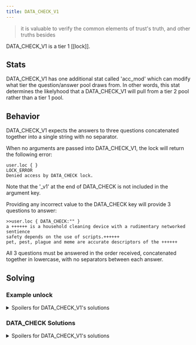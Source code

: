 ```yaml
---
title: DATA_CHECK_V1
---
```


> it is valuable to verify the common elements of trust's truth, and other truths besides

DATA_CHECK_V1 is a tier 1 [[lock]].

## Stats

DATA_CHECK_V1 has one additional stat called 'acc_mod' which can modify what tier the question/answer pool draws from.
In other words, this stat determines the likelyhood that a DATA_CHECK_V1 will pull from a tier 2 pool rather than a tier 1 pool.

## Behavior

DATA_CHECK_V1 expects the answers to three questions concatenated together into a single string with no separator.

When no arguments are passed into DATA_CHECK_V1, the lock will return the following error:

```
user.loc { }
LOCK_ERROR
Denied access by DATA_CHECK lock.
```

Note that the '\_v1' at the end of DATA_CHECK is not included in the argument key.

Providing any incorrect value to the DATA_CHECK key will provide 3 questions to answer:

```
>>user.loc { DATA_CHECK:"" }
a ++++++ is a household cleaning device with a rudimentary networked sentience
safety depends on the use of scripts.++++++
pet, pest, plague and meme are accurate descriptors of the ++++++
```

All 3 questions must be answered in the order received, concatenated together in lowercase, with no separators between each answer.

## Solving

### Example unlock

<details>
  <summary>Spoilers for DATA_CHECK_V1's solutions</summary>

```
>>user.loc { DATA_CHECK:"" }
a ++++++ is a household cleaning device with a rudimentary networked sentience
safety depends on the use of scripts.++++++
pet, pest, plague and meme are accurate descriptors of the ++++++

>>user.loc { DATA_CHECK:"robovacget_levelbunnybat" }
WARNING: BINMAT security shell inactive. Intelligent defense system offline.
LOCK_UNLOCKED
```

</details>

### DATA_CHECK Solutions

<details>
<summary>Spoilers for DATA_CHECK_V1's solutions</summary>

Known questions and answers for DATA_CHECK_V1:

- QUESTION: "did you know" is a communication pattern common to user ++++++<br />
  ANSWER: fran_lee
- QUESTION: a ++++++ is a household cleaning device with a rudimentary networked sentience<br />
  ANSWER: robovac
- QUESTION: according to trust, ++++++ is more than just following directives<br />
  ANSWER: sentience
- QUESTION: communications issued by user ++++++ demonstrate structural patterns associated with humor<br />
  ANSWER: sans_comedy
- QUESTION: in trust's vLAN, you became one of angie's ++++++<br />
  ANSWER: angels
- QUESTION: in trust's vLAN, you became one of mallory's ++++++<br />
  ANSWER: minions
- QUESTION: in trust's vLAN, you discovered that mallory and che are ++++++<br />
  ANSWER: sisters
- QUESTION: in trust's vLAN, you encountered the will of ++++++, the prover<br />
  ANSWER: petra
- QUESTION: in trust's vLAN, you visited faythe's ++++++<br />
  ANSWER: fountain
- QUESTION: in trust's vLAN, you were required to hack halperyon.++++++<br />
  ANSWER: helpdesk
- QUESTION: pet, pest, plague and meme are accurate descriptors of the ++++++<br />
  ANSWER: bunnybat
- QUESTION: safety depends on the use of scripts.++++++<br />
  ANSWER: get_level
- QUESTION: service ++++++ provides atmospheric updates via the port epoch environment<br />
  ANSWER: weathernet
- QUESTION: this fact checking process is a function of ++++++, the monitor<br />
  ANSWER: eve
- QUESTION: trust's vLAN emphasized the importance of the transfer and capture of ++++++<br />
  ANSWER: resource
- QUESTION: trust's vLAN presented a version of angie who had lost a friend called ++++++<br />
  ANSWER: bo
- QUESTION: user 'on_th3_1ntern3ts' has ++++++ many things<br />
  ANSWER: heard
- QUESTION: user ++++++ provides instruction via script<br />
  ANSWER: teach
- QUESTION: user ++++++ uses the port epoch environment to request gc<br />
  ANSWER: outta_juice
- QUESTION: users gather in channel CAFE to share ++++++<br />
  ANSWER: poetry

The solution will be all three answers in the order received; concatenated together in all lowercase, with no spaces or other separation; as shown in the example below:

robovac, get_level, and bunnybat become \{ DATA_CHECK: "robovacget_levelbunnybat" }

</details>
